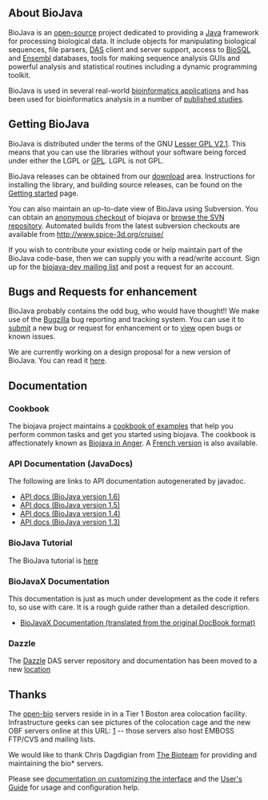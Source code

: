 == About BioJava ==

BioJava is an [[wp:Open source|open-source]] project dedicated to providing a [http://www.java.sun.com Java] framework for processing biological data. It include objects for manipulating biological sequences, file parsers, [http://biodas.org/ DAS] client and server support, access to [[biosql:Main_Page|BioSQL]] and [http://www.ensembl.org Ensembl] databases, tools for making sequence analysis GUIs and powerful analysis and statistical routines including a dynamic programming toolkit.

BioJava is used in several real-world [[Project:BioJavaInside|bioinformatics applications]] and has been used for bioinformatics analysis in a number of [[Project:BioJavaInside|published studies]].

== Getting BioJava ==

BioJava is distributed under the terms of the GNU [http://www.gnu.org/licenses/old-licenses/lgpl-2.1.html Lesser GPL V2.1]. This means that you can use the libraries without your software being forced under either the LGPL or [http://www.gnu.org/licenses/gpl.html GPL]. LGPL is not GPL. 

BioJava releases can be obtained from our [[Project:download|download]] area. Instructions for installing the library, and building source releases, can be found on the [[Project:GetStarted|Getting started]] page. 

You can also maintain an up-to-date view of BioJava using Subversion. You can obtain an [[CVS_to_SVN_Migration|anonymous checkout]] of biojava or [http://code.open-bio.org/svnweb/index.cgi/biojava/browse/biojava-live/trunk browse the SVN repository].
Automated builds from the latest subversion checkouts are available from http://www.spice-3d.org/cruise/

If you wish to contribute your existing code or help maintain part of the BioJava code-base, then we can supply you with a read/write account. Sign up for the [http://www.biojava.org/mailman/listinfo/biojava-dev biojava-dev mailing list] and post a request for an account.

== Bugs and Requests for enhancement ==
BioJava probably contains the odd bug, who would have thought!! We make use of the [http://www.bugzilla.org Bugzilla] bug reporting and tracking system. You can use it to [http://bugzilla.open-bio.org/ submit] a new bug or request for enhancement or to [http://bugzilla.open-bio.org/ view] open bugs or known issues.

We are currently working on a design proposal for a new version of BioJava. You can read it [[BioJava3_Design|here]].

== Documentation ==

=== Cookbook ===

The biojava project maintains a [[BioJava:CookBook|cookbook of examples]] that help you perform common tasks and get you started using biojava. The cookbook is affectionately known as [[BioJava:CookBook|Biojava in Anger]]. A [[BioJava:CookbookFrench|French version]] is also available.

=== API Documentation (JavaDocs) ===

The following are links to API documentation autogenerated by javadoc.

* [http://www.biojava.org/docs/api16/index.html API docs (BioJava version 1.6)]
* [http://www.biojava.org/docs/api15/index.html API docs (BioJava version 1.5)]
* [http://www.biojava.org/docs/api14/index.html API docs (BioJava version 1.4)]
* [http://www.biojava.org/docs/api/index.html API docs (BioJava version 1.3)]

=== BioJava Tutorial ===

The BioJava tutorial is [[BioJava:Tutorial|here]]

=== BioJavaX Documentation ===

This documentation is just as much under development as the code it refers to, so use with care. It is a rough guide rather than a detailed description.

* [[BioJava:BioJavaXDocs|BioJavaX Documentation (translated from the original DocBook format)]]

=== Dazzle ===

The [[Dazzle]] DAS server repository and documentation has been moved to a new [http://www.derkholm.net/thomas/dazzle/ location]

== Thanks ==
 

The [http://www.open-bio.org/ open-bio] servers reside in in a Tier 1 Boston area colocation  
facility.
Infrastructure geeks can see pictures of the colocation cage and the  
new OBF servers online at this URL:
[http://bioteam.net/gallery/bioteamBDC]  -- those servers also host  
EMBOSS FTP/CVS and mailing lists.

We would like to thank Chris Dagdigian from [http://www.bioteam.net/ The Bioteam] for providing and maintaining the bio* servers.


Please see [http://meta.wikipedia.org/wiki/MediaWiki_i18n documentation on customizing the interface]
and the [http://meta.wikipedia.org/wiki/MediaWiki_User%27s_Guide User's Guide] for usage and configuration help.
